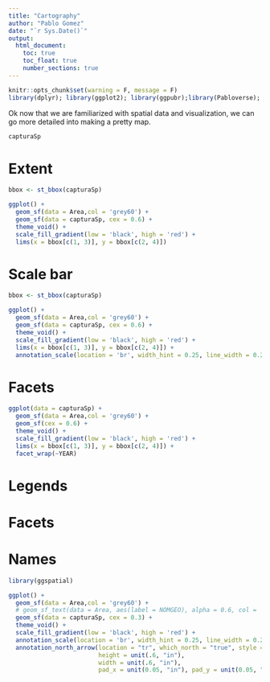 ```yaml
---
title: "Cartography"
author: "Pablo Gomez"
date: "`r Sys.Date()`"
output:
  html_document:
    toc: true
    toc_float: true
    number_sections: true
---
```


```r
knitr::opts_chunk$set(warning = F, message = F)
library(dplyr); library(ggplot2); library(ggpubr);library(Pabloverse); library(sf)
```

Ok now that we are familiarized with spatial data and visualization, we can go more detailed into making a pretty map.

```r
capturaSp
```


# Extent

```r
bbox <- st_bbox(capturaSp)

ggplot() +
  geom_sf(data = Area,col = 'grey60') +
  geom_sf(data = capturaSp, cex = 0.6) +
  theme_void() +
  scale_fill_gradient(low = 'black', high = 'red') +
  lims(x = bbox[c(1, 3)], y = bbox[c(2, 4)]) 
```

# Scale bar

```r
bbox <- st_bbox(capturaSp)

ggplot() +
  geom_sf(data = Area,col = 'grey60') +
  geom_sf(data = capturaSp, cex = 0.6) +
  theme_void() +
  scale_fill_gradient(low = 'black', high = 'red') +
  lims(x = bbox[c(1, 3)], y = bbox[c(2, 4)]) +
  annotation_scale(location = 'br', width_hint = 0.25, line_width = 0.2, height = unit(.03, "in")) 
```

# Facets

```r
ggplot(data = capturaSp) +
  geom_sf(data = Area,col = 'grey60') +
  geom_sf(cex = 0.6) +
  theme_void() +
  scale_fill_gradient(low = 'black', high = 'red') +
  lims(x = bbox[c(1, 3)], y = bbox[c(2, 4)]) +
  facet_wrap(~YEAR)
```


# Legends

# Facets

# Names

```r
library(ggspatial)

ggplot() +
  geom_sf(data = Area,col = 'grey60') +
  # geom_sf_text(data = Area, aes(label = NOMGEO), alpha = 0.6, col = 'grey90') +
  geom_sf(data = capturaSp, cex = 0.3) +
  theme_void() +
  scale_fill_gradient(low = 'black', high = 'red') +
  annotation_scale(location = 'br', width_hint = 0.25, line_width = 0.2, height = unit(.03, "in")) +
  annotation_north_arrow(location = "tr", which_north = "true", style = north_arrow_fancy_orienteering(text_size = 5), 
                         height = unit(.6, "in"),
                         width = unit(.6, "in"),
                         pad_x = unit(0.05, "in"), pad_y = unit(0.05, "in"))
```

# 
